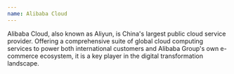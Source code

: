 ```yaml
---
name: Alibaba Cloud
---
```


Alibaba Cloud, also known as Aliyun, is China's largest public cloud service provider. Offering a comprehensive suite of global cloud computing services to power both international customers and Alibaba Group's own e-commerce ecosystem, it is a key player in the digital transformation landscape.
